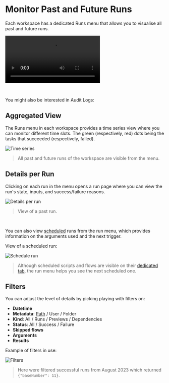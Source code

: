
# Monitor Past and Future Runs

Each workspace has a dedicated Runs menu that allows you to visualise all past and future runs.

<video
	className="border-2 rounded-xl object-cover w-full h-full dark:border-gray-800"
	autoPlay
	loop
	controls
	id="main-video"
	src="/videos/runs-menu.mp4"
/>

<br />

You might also be interested in Audit Logs:

<div class="grid grid-cols-2 gap-6 mb-4">
	<DocCard
		title="Audit Logs"
		description="Audit logs are another feature, available in the Cloud & Enterprise Self-Hosted only. They capture and record every operation and action with side-effects."
		href="/docs/core_concepts/audit_logs"
	/>
</div>

## Aggregated View

The Runs menu in each workspace provides a time series view where you can monitor different time slots.
The green (respectively, red) dots being the tasks that succeeded (respectively, failed).

![Time series](./1-runs-menu.png 'Time series')

> All past and future runs of the workspace are visible from the menu.

## Details per Run

Clicking on each run in the menu opens a run page where you can view the run's state, inputs, and success/failure reasons.

![Details per run](./2-detail-per-run.png 'Details per run')

> View of a past run.

<br />

You can also view [scheduled](../1_scheduling/index.mdx) runs from the run menu, which provides information on the arguments used and the next trigger.

View of a scheduled run:

![Schedule run](./3-scheduled-run.png)

> Although scheduled scripts and flows are visible on their [dedicated tab](../1_scheduling/index.mdx), the run menu helps you see the next scheduled one.

## Filters

You can adjust the level of details by picking playing with filters on:

- **Datetime**
- **Metadata**: [Path](../16_roles_and_permissions/index.mdx#path) / User / Folder
- **Kind**: All / Runs / Previews / Dependencies
- **Status**: All / Success / Failure
- **Skipped flows**
- **Arguments**
- **Results**

Example of filters in use:

![Filters](./4-filters.png 'Filters')

> Here were filtered successful runs from August 2023 which returned `{"baseNumber": 11}`.
